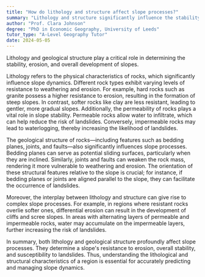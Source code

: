 ```yaml
---
title: "How do lithology and structure affect slope processes?"
summary: "Lithology and structure significantly influence the stability, erosion, and overall development of slopes."
author: "Prof. Clara Johnson"
degree: "PhD in Economic Geography, University of Leeds"
tutor_type: "A-Level Geography Tutor"
date: 2024-05-05
---
```


Lithology and geological structure play a critical role in determining the stability, erosion, and overall development of slopes.

Lithology refers to the physical characteristics of rocks, which significantly influence slope dynamics. Different rock types exhibit varying levels of resistance to weathering and erosion. For example, hard rocks such as granite possess a higher resistance to erosion, resulting in the formation of steep slopes. In contrast, softer rocks like clay are less resistant, leading to gentler, more gradual slopes. Additionally, the permeability of rocks plays a vital role in slope stability. Permeable rocks allow water to infiltrate, which can help reduce the risk of landslides. Conversely, impermeable rocks may lead to waterlogging, thereby increasing the likelihood of landslides.

The geological structure of rocks—including features such as bedding planes, joints, and faults—also significantly influences slope processes. Bedding planes can serve as potential sliding surfaces, particularly when they are inclined. Similarly, joints and faults can weaken the rock mass, rendering it more vulnerable to weathering and erosion. The orientation of these structural features relative to the slope is crucial; for instance, if bedding planes or joints are aligned parallel to the slope, they can facilitate the occurrence of landslides.

Moreover, the interplay between lithology and structure can give rise to complex slope processes. For example, in regions where resistant rocks overlie softer ones, differential erosion can result in the development of cliffs and scree slopes. In areas with alternating layers of permeable and impermeable rocks, water may accumulate on the impermeable layers, further increasing the risk of landslides.

In summary, both lithology and geological structure profoundly affect slope processes. They determine a slope's resistance to erosion, overall stability, and susceptibility to landslides. Thus, understanding the lithological and structural characteristics of a region is essential for accurately predicting and managing slope dynamics.
    